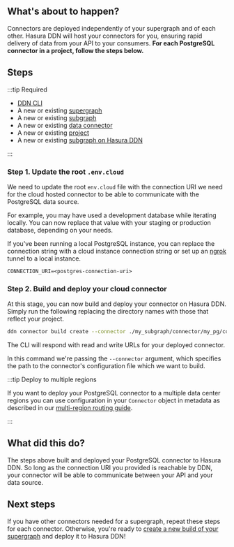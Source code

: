 
## What's about to happen?

Connectors are deployed independently of your supergraph and of each other. Hasura DDN will host your connectors for
you, ensuring rapid delivery of data from your API to your consumers. **For each PostgreSQL connector in a project,
follow the steps below.**

<Thumbnail src="/img/get-started/ERD/deploy-connector.png" alt="Deploy a connector to Hasura DDN" width="1000px" />

## Steps

:::tip Required

- [DDN CLI](/getting-started/build/00-prerequisites.mdx)
- A new or existing [supergraph](/getting-started/build/01-init-supergraph.mdx)
- A new or existing [subgraph](/getting-started/build/02-init-subgraph.mdx)
- A new or existing [data connector](/getting-started/build/03-connect-to-data/01-connect-a-source.mdx)
- A new or existing [project](/getting-started/deployment/01-create-a-project.mdx)
- A new or existing [subgraph on Hasura DDN](/getting-started/deployment/02-create-a-subgraph.mdx)

:::

### Step 1. Update the root `.env.cloud`

We need to update the root `env.cloud` file with the connection URI we need for the cloud hosted connector to be able to
communicate with the PostgreSQL data source.

For example, you may have used a development database while iterating locally. You can now replace that value with your
staging or production database, depending on your needs.

If you've been running a local PostgreSQL instance, you can replace the connection string with a cloud instance
connection string or set up an [ngrok](https://ngrok.com/) tunnel to a local instance.

```env title="For example, ./.env.cloud"
CONNECTION_URI=<postgres-connection-uri>
```

### Step 2. Build and deploy your cloud connector

At this stage, you can now build and deploy your connector on Hasura DDN. Simply run the following replacing the
directory names with those that reflect your project.

```bash title="Taking care to update the path to your connector's configuration file, run:"
ddn connector build create --connector ./my_subgraph/connector/my_pg/connector.yaml
```

The CLI will respond with read and write URLs for your deployed connector.

In this command we're passing the `--connector` argument, which specifies the path to the connector's configuration file
which we want to build.

:::tip Deploy to multiple regions

If you want to deploy your PostgreSQL connector to a multiple data center regions you can use configuration in your
`Connector` object in metadata as described in our
[multi-region routing guide](/graphql-api/region-routing.mdx#multi-region-routing).

:::

## What did this do?

The steps above built and deployed your PostgreSQL connector to Hasura DDN. So long as the connection URI you provided
is reachable by DDN, your connector will be able to communicate between your API and your data source.

## Next steps

If you have other connectors needed for a supergraph, repeat these steps for each connector. Otherwise, you're ready to
[create a new build of your supergraph](/getting-started/deployment/04-deploy-your-supergraph.mdx) and deploy it to
Hasura DDN!
